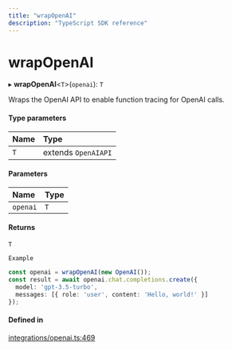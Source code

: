 ```yaml
---
title: "wrapOpenAI"
description: "TypeScript SDK reference"
---
```


# wrapOpenAI

▸ **wrapOpenAI**\<`T`\>(`openai`): `T`

Wraps the OpenAI API to enable function tracing for OpenAI calls.

#### Type parameters

| Name | Type |
| :------ | :------ |
| `T` | extends `OpenAIAPI` |

#### Parameters

| Name | Type |
| :------ | :------ |
| `openai` | `T` |

#### Returns

`T`

`Example`

```ts
const openai = wrapOpenAI(new OpenAI());
const result = await openai.chat.completions.create({
  model: 'gpt-3.5-turbo',
  messages: [{ role: 'user', content: 'Hello, world!' }]
});
```

#### Defined in

[integrations/openai.ts:469](https://github.com/wandb/weave/blob/b1d9129c93572ba073682dba39c7e414a0627f7e/sdks/node/src/integrations/openai.ts#L469)